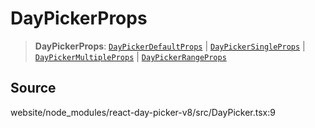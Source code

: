 # DayPickerProps

<a id="undefined" name="undefined"></a>

> **DayPickerProps**: [`DayPickerDefaultProps`](/docs/api/main/interfaces/DayPickerDefaultProps.md) \| [`DayPickerSingleProps`](/docs/api/main/interfaces/DayPickerSingleProps.md) \| [`DayPickerMultipleProps`](/docs/api/main/interfaces/DayPickerMultipleProps.md) \| [`DayPickerRangeProps`](/docs/api/main/interfaces/DayPickerRangeProps.md)

## Source

website/node\_modules/react-day-picker-v8/src/DayPicker.tsx:9
